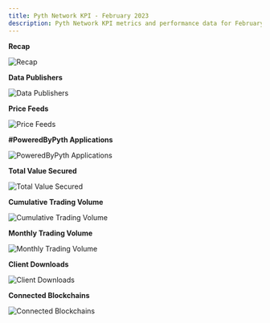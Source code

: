```yaml
---
title: Pyth Network KPI - February 2023
description: Pyth Network KPI metrics and performance data for February 2023.
---
```


**Recap**

![Recap](/images/kpi/february-23/pyth-feb-23.jpg)

**Data Publishers**

![Data Publishers](/images/kpi/february-23/feb-23-publisher-growth.png)

**Price Feeds**

![Price Feeds](/images/kpi/february-23/feb-23-price-feeds.png)

**#PoweredByPyth Applications**

![PoweredByPyth Applications](/images/kpi/february-23/feb-23-apps-integrations.png)

**Total Value Secured**

![Total Value Secured](/images/kpi/february-23/feb-23-dapps-tvs.png)

**Cumulative Trading Volume**

![Cumulative Trading Volume](/images/kpi/february-23/feb-23-traded-volume.png)

**Monthly Trading Volume**

![Monthly Trading Volume](/images/kpi/february-23/feb-23-trading-volume.png)

**Client Downloads**

![Client Downloads](/images/kpi/february-23/feb-23-client-downloads.png)

**Connected Blockchains**

![Connected Blockchains](/images/kpi/february-23/feb-23-connected-blockchains.png)
